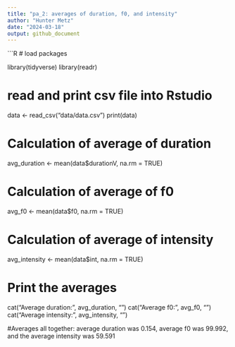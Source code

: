 ```yaml
---
title: "pa_2: averages of duration, f0, and intensity"
author: "Hunter Metz"
date: "2024-03-18"
output: github_document
---
```



```R

# load packages

library(tidyverse)
library(readr)

# read and print csv file into Rstudio

data <- read_csv("data/data.csv")
print(data)

# Calculation of average of duration
avg_duration <- mean(data$durationV, na.rm = TRUE)

# Calculation of average of f0
avg_f0 <- mean(data$f0, na.rm = TRUE)

# Calculation of average of intensity
avg_intensity <- mean(data$int, na.rm = TRUE)

# Print the averages
cat("Average duration:", avg_duration, "\n")
cat("Average f0:", avg_f0, "\n")
cat("Average intensity:", avg_intensity, "\n")

#Averages all together: average duration was 0.154, average f0 was 99.992, and the average intensity was 59.591